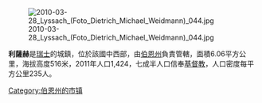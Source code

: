 [[Image:2010-03-28_Lyssach_(Foto_Dietrich_Michael_Weidmann)_044.jpg|right]]

'''利薩赫'''是[[瑞士|瑞士]]的城鎮，位於該國中西部，由[[伯恩州|伯恩州]]負責管轄，面積6.06平方公里，海拔高度516米，2011年人口1,424，七成半人口信奉[[基督教|基督教]]，人口密度每平方公里235人。

{{Switzerland-geo-stub}}
[[Category:伯恩州的市镇|Category:伯恩州的市镇]]